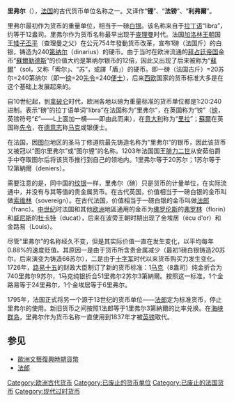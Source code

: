 {{Unreferenced|time=2017-11-13T17:14:24+00:00}}

{{Otheruses|subject=法國古代貨幣單位'''鋰（Livre）'''|other=其他與「'''鋰'''」名稱相近或相同的條目|鋰 (消歧義)}}

'''里弗尔'''（{{lang-fr|'''Livre'''}}），[[法国|法国]]的古代货币单位名称之一。又译作“'''锂'''”、“'''法镑'''”、“'''利弗爾'''”。

里弗尔最初作为货币的重量单位，相当于一磅[[银|白银]]。该名称来自于[[拉丁语|拉丁语]]“libra”，约等于12盎司。里弗尔作为货币名称最早出现于[[查理曼|查理曼]]时代。法国[[加洛林王朝|加洛林王朝]]国王[[丕平三世|矮子丕平]]（查理曼之父）在公元754年發動货币改革，宣布1磅（法国斤）的白银，铸造为240[[第纳尔|第纳尔]]（dinarius）的硬币。由于当时在欧洲流通的[[拜占廷帝国|拜占廷帝国]]金币“[[蘇勒德斯_(錢幣)|蘇爾勒德斯]]”的价值大约是第纳尔银币的12倍，因此又出现了后来被称为“[[蘇勒德斯_(錢幣)|蘇爾]]”（sol，又称「索尔」、“苏”，或譯「盾」）的硬币。即一磅（法国古斤）=20苏尔=240第纳尔（即一[[镑|镑]]=20[[先令|先令]]=240[[便士|便士]]），后来[[西欧|西欧]]国家的货币标准大多是在这个基础上发展起来的。

自10世纪起，到[[拿破仑|拿破仑]]时代，欧洲各地以磅为重量标准的货币单位都是1:20:240进制。表示“磅”的拉丁语单词“libra”在法国称为“里弗尔”，在英国称为“镑”（[[英镑|镑]]，英镑符号“£”——L上面加一横——即由此而来），在[[意大利|意大利]]称为“[[里拉|里拉]]”；[[蘇勒德斯_(錢幣)|蘇爾]]在英国称[[先令|先令]]，在[[德意志|德意志]]称[[马克_(古币)|马克]]或银便士。

在法国，因[[图尔|图尔]]地区的圣马丁修道院最先铸造名称为“里弗尔”的银币，因此该货币又被冠以“图尔里弗尔”或“图尔锂”的名称。1203年法国国王[[腓力二世_(法兰西)|腓力二世]]从安茹伯爵手中夺取图尔后将该货币推行到自己的领地内。1里弗尔等于20苏尔；1苏尔等于12第納爾（deniers）。

需要注意的是，同中国的[[纹银|纹银]]一样，里弗尔（磅）只是货币的计量单位，在实际流通中，并没有与其等值的贵金属货币。在古代英国，价值相当于一磅白银的金币叫做[[索维林|索维林]]（sovereign）。在古代法国，价值相当于一磅白银的金币叫做[[法郎|法郎]]（franc）。[[中世纪|中世纪]]时法国和其他[[欧洲|欧洲]]地區通用的金币为[[佛罗伦斯|佛罗伦斯]]的[[弗罗林|弗罗林]]（florin）和[[威尼斯|威尼斯]]的[[杜卡特|杜卡特]]（ducat），后来在波旁王朝时期出现了金埃居（écu d'or）和金路易（Louis）。

尽管“里弗尔”的名称经久不变，但是其实际价值一直在发生变化，以平均每年0.88%的速度贬值。其原因一是由于货币所含贵金属减少（最初1磅白银铸造20苏尔，后来演变为铸造66苏尔），二是由于[[十字军|十字军]]时代以来货币购买力发生变化。1726年，[[路易十五|路易十五]]的财政大臣制订了新的货币标准：1[[马克_(古币)|马克]]（8盎司）纯金折合为740里弗尔9苏尔，1马克纯银折合51里弗尔2苏尔3第納爾。按照这一标准，1个金路易等于24里弗尔，1个金埃居等于6里弗尔。

1795年，法国正式将另一个源于13世纪的货币单位——[[法郎|法郎]]定为标准货币，停止里弗尔的使用。新旧货币之间按照1法郎等于1里弗尔3第納爾的比率兑换。在[[海峡群岛|海峡群岛]]，里弗尔作为货币名称一直使用到1837年才被[[英镑|英镑]]取代。

==参见==
*[[歐洲文藝復興時期貨幣|歐洲文藝復興時期貨幣]]
*[[法郎|法郎]]

{{镑}}

[[Category:欧洲古代货币|Category:欧洲古代货币]]
[[Category:已废止的货币单位|Category:已废止的货币单位]]
[[Category:已废止的法国货币|Category:已废止的法国货币]]
[[Category:现代过时货币|Category:现代过时货币]]